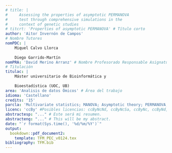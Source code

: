 ```yaml
---
# title: |
#     Assessing the properties of asymptotic PERMANOVA
#     test through comprehensive simulations in the
#     context of genetic studies
# titcrt: 'Properties of asymptotic PERMANOVA' # Título corto
author: 'Aitor Invernón de Campos'
# Nombre Tutores
nomPDC: |
    Miquel Calvo Llorca
  
    Diego Garrido-Martín 
nomPRA: 'David Merino Arranz' # Nombre Profesorado Responsable Asignatura
# Titulación
titulac: |
    Máster universitario de Bioinformática y
    
    Bioestadística (UOC, UB)
area: 'Analisis de datos Ómicos' # Área del trabajo
idioma: 'Castellano'
credits: '15'
parcla: 'Multivariate statistics; MANOVA; Asymptotic theory; PERMANOVA; Parametric; Non-parametric; Distance measure; Quadratic forms; Experimental design; Data visualization; Partitioning; Permutation tests; Canonical analysis; Resampling; Alternative Splicing; GWAS; RNA-Seq; QTL; sQTLs' # Palabras clave
licenc: 'ccBy' #Posibles licencias: ccByNcNd, ccByNcSa, ccByNc, ccByNd, ccBySa, ccBy, GNU, copyright)
abstractesp: "..." # Este será mi resumen.
abstracteng: "..." # This will be my abstract.
date: "`r format(Sys.time(), '%d/%m/%Y')`"
output: 
  bookdown::pdf_document2:
    template: TFM_PEC_v0124.tex
bibliography: TFM.bib
---
```



